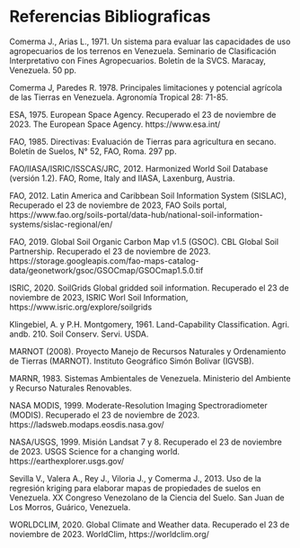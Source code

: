 # Referencias Bibliograficas

Comerma J., Arias L., 1971. Un sistema para evaluar las capacidades de uso  agropecuarios de los terrenos en Venezuela. Seminario de Clasificación Interpretativo con Fines Agropecuarios. Boletín de la SVCS. Maracay, Venezuela. 50 pp.

Comerma J, Paredes R. 1978. Principales limitaciones y potencial agrícola de las Tierras en
Venezuela. Agronomía Tropical 28: 71-85.

ESA, 1975. European Space Agency. Recuperado el 23 de noviembre de 2023. The European Space Agency. https://www.esa.int/

FAO, 1985. Directivas: Evaluación de Tierras para agricultura en secano. Boletín de Suelos, N° 52, FAO, Roma. 297 pp.

FAO/IIASA/ISRIC/ISSCAS/JRC, 2012. Harmonized World Soil Database (versión 1.2). FAO, Rome, Italy and IIASA, Laxenburg, Austria.

FAO, 2012. Latin America and Caribbean Soil Information System (SISLAC), Recuperado el 23 de noviembre de 2023, FAO Soils portal,  https://www.fao.org/soils-portal/data-hub/national-soil-information-systems/sislac-regional/en/

FAO, 2019. Global Soil Organic Carbon Map v1.5 (GSOC). CBL Global Soil Partnership. Recuperado el 23 de noviembre de 2023. https://storage.googleapis.com/fao-maps-catalog-data/geonetwork/gsoc/GSOCmap/GSOCmap1.5.0.tif

ISRIC, 2020. SoilGrids Global gridded soil information. Recuperado el 23 de noviembre de 2023, ISRIC Worl Soil Information, https://www.isric.org/explore/soilgrids

Klingebiel, A. y P.H. Montgomery, 1961. Land-Capability Classification. Agri. andb. 210. Soil Conserv. Servi. USDA.

MARNOT (2008). Proyecto Manejo de Recursos Naturales y Ordenamiento de Tierras (MARNOT). Instituto Geográfico Simón Bolívar (IGVSB). 

MARNR, 1983. Sistemas Ambientales de Venezuela. Ministerio del Ambiente y Recurso Naturales Renovables.

NASA MODIS, 1999.  Moderate-Resolution Imaging Spectroradiometer (MODIS). Recuperado el 23 de noviembre de 2023.  https://ladsweb.modaps.eosdis.nasa.gov/

NASA/USGS, 1999.    Misión Landsat 7 y 8. Recuperado el 23 de noviembre de 2023. USGS Science for a changing world.  https://earthexplorer.usgs.gov/

Sevilla V., Valera A., Rey J., Viloria J., y Comerma J., 2013. Uso de la regresión kriging para elaborar mapas de propiedades de suelos en Venezuela. XX Congreso Venezolano de la Ciencia del Suelo. San Juan de Los Morros, Guárico, Venezuela.

WORLDCLIM, 2020. Global Climate and Weather data. Recuperado el 23 de noviembre de 2023. WorldClim, https://worldclim.org/